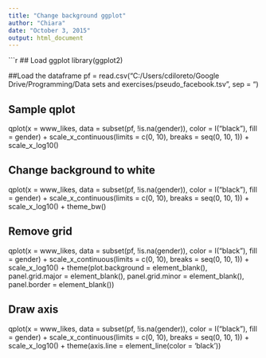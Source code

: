 ```yaml
---
title: "Change background ggplot"
author: "Chiara"
date: "October 3, 2015"
output: html_document
---
```

 
```r

## Load ggplot
library(ggplot2)

##Load the dataframe
pf = read.csv("C:/Users/cdiloreto/Google Drive/Programming/Data sets and exercises/pseudo_facebook.tsv", sep = "\t")

## Sample qplot
qplot(x = www_likes, data = subset(pf, !is.na(gender)),
      color = I("black"), fill = gender) +
  scale_x_continuous(limits = c(0, 10), breaks = seq(0, 10, 1)) +
  scale_x_log10()

## Change background to white

qplot(x = www_likes, data = subset(pf, !is.na(gender)),
      color = I("black"), fill = gender) +
  scale_x_continuous(limits = c(0, 10), breaks = seq(0, 10, 1)) +
  scale_x_log10() +
  theme_bw()


## Remove grid
qplot(x = www_likes, data = subset(pf, !is.na(gender)),
      color = I("black"), fill = gender) +
  scale_x_continuous(limits = c(0, 10), breaks = seq(0, 10, 1)) +
  scale_x_log10() +
  theme(plot.background = element_blank(),
   panel.grid.major = element_blank(),
   panel.grid.minor = element_blank(),
   panel.border = element_blank())
  
## Draw axis
qplot(x = www_likes, data = subset(pf, !is.na(gender)),
      color = I("black"), fill = gender) +
  scale_x_continuous(limits = c(0, 10), breaks = seq(0, 10, 1)) +
  scale_x_log10() +
theme(axis.line = element_line(color = 'black'))

  